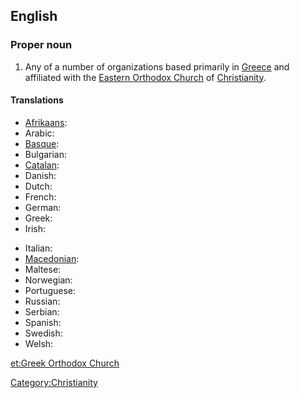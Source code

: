 ==English==

===Proper noun===
{{wikipedia}}
{{en-proper noun|head=[[Greek]] [[Orthodox Church]]}}

# Any of a number of organizations based primarily in [[Greece]] and affiliated with the [[Eastern Orthodox Church]] of [[Christianity]].

====Translations====
{{trans-top|Greek Orthodox Church}}
* [[Afrikaans]]: {{t|af|Grieks-Ortodokse Kerk}}
* Arabic: {{t|ar|الكنيسة الأرثوذكسية اليونانية|tr=al-Knysh al-ʼRthwdhksyh al-Ywnānyh|sc=Arab}}
* [[Basque]]: {{t|eu|Greziako Eliza Ortodoxoa}}
* Bulgarian: {{t|bg|Гръцката православна църква|tr=Grŭtskata pravoslavna tsŭrkva|sc=Cyrl}}
* [[Catalan]]: {{t|ca|Església ortodoxa grega}}
* Danish: {{t|da|Græsk-ortodokse kirke}}
* Dutch: {{t|nl|Grieks-orthodoxe Kerk}}
* French: {{t|fr|Eglise orthodoxe grecque}}
* German: {{t-|de|Griechisch-Orthodoxe Kirche|f}}
* Greek: {{t|el|Ελληνορθόδοξη Εκκλησία|f|tr=Ellinorthódoksi Ekklisía|sc=Grek}}
* Irish: {{t|ga|Eaglais Cheartchreidmheach na Gréige}}
{{trans-mid}}
* Italian: {{t|it|Chiesa greco-ortodossa}}
* [[Macedonian]]: {{t|mk|Грчка православна црква|f|tr=G'rčka pravoslávna c'rkva}}
* Maltese: {{t|mt|Knisja Ortodossa Griega}}
* Norwegian: {{t|no|Gresk ortodokse kirke}}
* Portuguese: {{t|pt|Igreja Ortodoxa grega}}
* Russian: {{t|ru|Греческая Православная Церковь|f|tr=Grečeskaja Pravoslávnaja Cérkov'|sc=Cyrl}}
* Serbian: {{t|sr|Грчка православна црква|tr=Grčka pravoslavna crkva|sc=Cyrl}}
* Spanish: {{t|es|Iglesia ortodoxa griega}}
* Swedish: {{t|sv|Grekisk-ortodoxa kyrkan}}
* Welsh: {{t|cy|Eglwys Uniongred Groeg}}
{{trans-bottom}}

[[Category:Christianity]]

[[et:Greek Orthodox Church]]